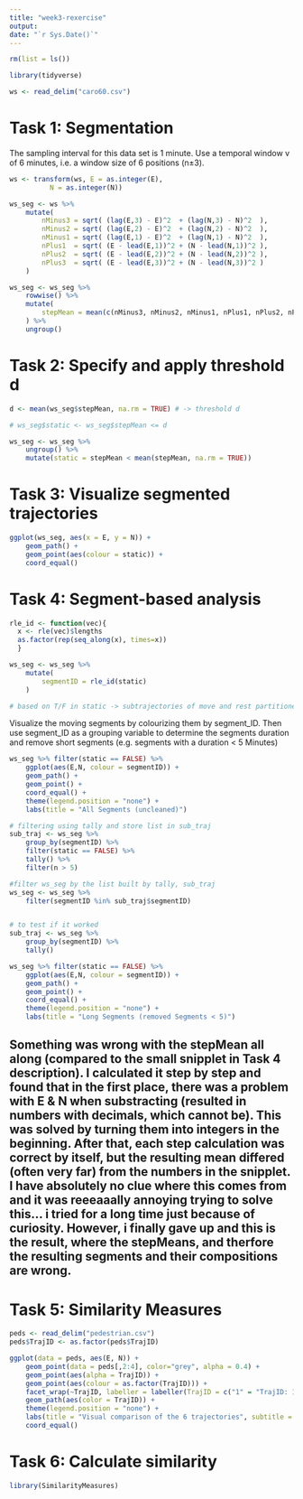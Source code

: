 ```yaml
---
title: "week3-rexercise"
output: 
date: "`r Sys.Date()`"
---
```


```r
rm(list = ls())

library(tidyverse)
```

```r
ws <- read_delim("caro60.csv")
```


# Task 1: Segmentation

The sampling interval for this data set is 1 minute. Use a temporal window v of 6 minutes, i.e. a window size of 6 positions (n±3).

```r
ws <- transform(ws, E = as.integer(E),
          N = as.integer(N))

ws_seg <- ws %>% 
    mutate(
        nMinus3 = sqrt( (lag(E,3) - E)^2  + (lag(N,3) - N)^2  ),
        nMinus2 = sqrt( (lag(E,2) - E)^2  + (lag(N,2) - N)^2  ),
        nMinus1 = sqrt( (lag(E,1) - E)^2  + (lag(N,1) - N)^2  ),
        nPlus1  = sqrt( (E - lead(E,1))^2 + (N - lead(N,1))^2 ),
        nPlus2  = sqrt( (E - lead(E,2))^2 + (N - lead(N,2))^2 ),
        nPlus3  = sqrt( (E - lead(E,3))^2 + (N - lead(N,3))^2 )
    )


```


```r
ws_seg <- ws_seg %>%
    rowwise() %>% 
    mutate(
        stepMean = mean(c(nMinus3, nMinus2, nMinus1, nPlus1, nPlus2, nPlus3))
    ) %>% 
    ungroup()

```


# Task 2: Specify and apply threshold d

```r
d <- mean(ws_seg$stepMean, na.rm = TRUE) # -> threshold d

# ws_seg$static <- ws_seg$stepMean <= d

ws_seg <- ws_seg %>% 
    ungroup() %>% 
    mutate(static = stepMean < mean(stepMean, na.rm = TRUE))

```


# Task 3: Visualize segmented trajectories

```r
ggplot(ws_seg, aes(x = E, y = N)) +
    geom_path() +
    geom_point(aes(colour = static)) +
    coord_equal()
```

# Task 4: Segment-based analysis

```r
rle_id <- function(vec){
  x <- rle(vec)$lengths
  as.factor(rep(seq_along(x), times=x))
  }

ws_seg <- ws_seg %>% 
    mutate(
        segmentID = rle_id(static)
    )

# based on T/F in static -> subtrajectories of move and rest partitioned
```


Visualize the moving segments by colourizing them by segment_ID. Then use segment_ID as a grouping variable to determine the segments duration and remove short segments (e.g. segments with a duration < 5 Minutes)

```r

ws_seg %>% filter(static == FALSE) %>% 
    ggplot(aes(E,N, colour = segmentID)) +
    geom_path() +
    geom_point() +
    coord_equal() +
    theme(legend.position = "none") +
    labs(title = "All Segments (uncleaned)")
```


```r

# filtering using tally and store list in sub_traj
sub_traj <- ws_seg %>% 
    group_by(segmentID) %>%
    filter(static == FALSE) %>% 
    tally() %>% 
    filter(n > 5)

#filter ws_seg by the list built by tally, sub_traj
ws_seg <- ws_seg %>% 
    filter(segmentID %in% sub_traj$segmentID)


# to test if it worked
sub_traj <- ws_seg %>% 
    group_by(segmentID) %>% 
    tally()

```


```r
ws_seg %>% filter(static == FALSE) %>% 
    ggplot(aes(E,N, colour = segmentID)) +
    geom_path() +
    geom_point() +
    coord_equal() +
    theme(legend.position = "none") +
    labs(title = "Long Segments (removed Segments < 5)")

```

## Something was wrong with the stepMean all along (compared to the small snipplet in Task 4 description). I calculated it step by step and found that in the first place, there was a problem with E & N when substracting (resulted in numbers with decimals, which cannot be). This was solved by turning them into integers in the beginning. After that, each step calculation was correct by itself, but the resulting mean differed (often very far) from the numbers in the snipplet. I have absolutely no clue where this comes from and it was reeeaaally annoying trying to solve this... i tried for a long time just because of curiosity. However, i finally gave up and this is the result, where the stepMeans, and therfore the resulting segments and their compositions are wrong.


# Task 5: Similarity Measures

```r
peds <- read_delim("pedestrian.csv")
peds$TrajID <- as.factor(peds$TrajID)
```


```r
ggplot(data = peds, aes(E, N)) +
    geom_point(data = peds[,2:4], color="grey", alpha = 0.4) +
    geom_point(aes(alpha = TrajID)) +
    geom_point(aes(colour = as.factor(TrajID))) +
    facet_wrap(~TrajID, labeller = labeller(TrajID = c("1" = "TrajID: 1", "2" = "TrajID: 2", "3" = "TrajID: 3", "4" = "TrajID: 4", "5" = "TrajID: 5", "6" = "TrajID: 6"))) +
    geom_path(aes(color = TrajID)) +                 
    theme(legend.position = "none") +
    labs(title = "Visual comparison of the 6 trajectories", subtitle = "Each subplot highlights a trajectory") +
    coord_equal()
```

# Task 6: Calculate similarity

```r
library(SimilarityMeasures)

```


```r


```


```r


```


```r


```















































